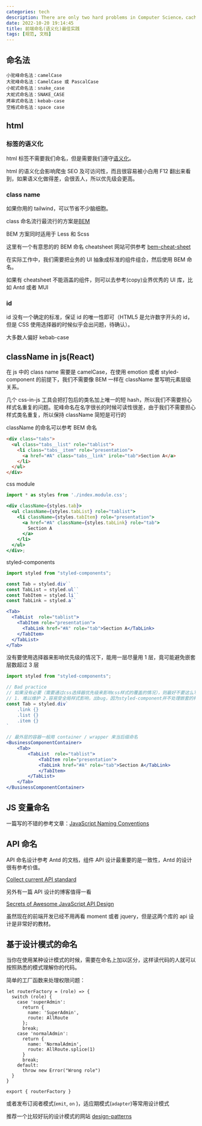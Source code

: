 ```yaml
---
categories: tech
description: There are only two hard problems in Computer Science，cache invalidation and naming things — Phil Karlton
date: 2022-10-20 19:14:45
title: 前端命名(语义化)最佳实践
tags: [规范, 文档]
---
```


## 命名法

```
小驼峰命名法：camelCase
大驼峰命名法：CamelCase 或 PascalCase
小蛇式命名法：snake_case
大蛇式命名法：SNAKE_CASE
烤串式命名法：kebab-case
空格式命名法：space case
```

## html

### 标签的语义化

html 标签不需要我们命名，但是需要我们遵守[语义化](https://www.w3schools.com/html/html5_semantic_elements.asp)。

html 的语义化会影响爬虫 SEO 及可访问性，而且很容易被小白用 F12 翻出来看到，如果语义化做得差，会很丢人，所以优先级会更高。

### class name

如果你用的 tailwind，可以节省不少脑细胞。

class 命名流行最流行的方案是[BEM](https://getbem.com/introduction/)

BEM 方案同时适用于 Less 和 Scss

这里有一个有意思的的 BEM 命名 cheatsheet 网站可供参考 [bem-cheat-sheet](https://9elements.com/bem-cheat-sheet/)

在实际工作中，我们需要把业务的 UI 抽象成标准的组件组合，然后使用 BEM 命名。

如果有 cheatsheet 不能涵盖的组件，则可以去参考(copy)业界优秀的 UI 库，比如 Antd 或者 MUI

### id

id 没有一个确定的标准，保证 id 的唯一性即可（HTML5 是允许数字开头的 id，但是 CSS 使用选择器的时候似乎会出问题，待确认）。

大多数人偏好 kebab-case

## className in js(React)

在 js 中的 class name 需要是 camelCase，在使用 emotion 或者 styled-component 的前提下，我们不需要像 BEM 一样在 className 里写明元素层级关系。

几个 css-in-js 工具会把打包后的类名加上唯一的短 hash，所以我们不需要担心样式名重复的问题。驼峰命名在名字很长的时候可读性很差，由于我们不需要担心样式类名重复，所以保持 className 简短是可行的

className 的命名可以参考 BEM 命名

```html
<div class="tabs">
  <ul class="tabs__list" role="tablist">
    <li class="tabs__item" role="presentation">
      <a href="#A" class="tabs__link" irole="tab">Section A</a>
    </li>
  </ul>
</div>
```

css module

```jsx
import * as styles from './index.module.css';

<div className={styles.tab}>
  <ul className={styles.tabList} role="tablist">
    <li className={styles.tabItem} role="presentation">
      <a href="#A" className={styles.tabLink} role="tab">
        Section A
      </a>
    </li>
  </ul>
</div>;
```

styled-components

```jsx
import styled from "styled-components";

const Tab = styled.div``
const TabList = styled.ul``
const TabItem = styled.li``
const TabLink = styled.a``

<Tab>
  <TabList  role="tablist">
    <TabItem role="presentation">
      <TabLink href="#A" role="tab">Section A</TabLink>
    </TabItem>
  </TabList>
</Tab>

```

没有要使用选择器来影响优先级的情况下，能用一层尽量用 1 层，竟可能避免嵌套层数超过 3 层

```jsx
import styled from "styled-components";

// Bad practice
// 如果没有必要（需要通过css选择器优先级来影响css样式的覆盖的情况），则最好不要这么写
// 1. 难以维护 2.容易受全局样式影响，出bug，因为styled-component并不处理嵌套的样式名
const Tab = styled.div`
    .link {}
    .list {}
    .item {}
`

// 最外层的容器一般用 container / wrapper 来当后缀命名
<BusinessComponentContainer>
    <Tab>
        <TabList  role="tablist">
            <TabItem role="presentation">
            <TabLink href="#A" role="tab">Section A</TabLink>
            </TabItem>
        </TabList>
    </Tab>
</BusinessComponentContainer>

```

## JS 变量命名

一篇写的不错的参考文章：[JavaScript Naming Conventions](https://www.robinwieruch.de/javascript-naming-conventions/)

## API 命名

API 命名设计参考 Antd 的文档，组件 API 设计最重要的是一致性，Antd 的设计很有参考价值。

[Collect current API standard](https://github.com/ant-design/ant-design/issues/16048)

另外有一篇 API 设计的博客值得一看

[Secrets of Awesome JavaScript API Design](https://webstandardssherpa.com/reviews/secrets-of-awesome-javascript-api-design/)

虽然现在的前端开发已经不用再看 moment 或者 jquery，但是这两个库的 api 设计是非常好的教材。

## 基于设计模式的命名

当你在使用某种设计模式的时候，需要在命名上加以区分，这样读代码的人就可以按照熟悉的模式理解你的代码。

简单的工厂函数来处理权限问题：

```
let routerFactory = (role) => {
  switch (role) {
    case 'superAdmin':
      return {
        name: 'SuperAdmin',
        route: AllRoute
      };
      break;
    case 'normalAdmin':
      return {
        name: 'NormalAdmin',
        route: AllRoute.splice(1)
      }
      break;
    default:
      throw new Error("Wrong role")
  }
}

export { routerFactory }
```

或者发布订阅者模式(`emit`, `on` )，适应期模式(`adapter`)等常用设计模式

推荐一个比较好玩的设计模式的网站 [design-patterns](https://refactoringguru.cn/design-patterns)
